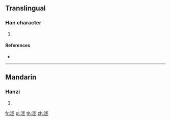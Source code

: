 ==Translingual==

===Han character===
{{Han char|rn=85|rad=水|as=06|sn=9|four=|canj=ENEM}}

# {{defn|Han|sort=水06}}

====References====
* {{Han ref|kx=0619.220|dkj=17357|dj=1014.140|hdz=31617.050|uh=6D06|ud=27910}}

----

==Mandarin==

===Hanzi===
{{cmn-hanzi|pin=[[chéng]] ([[cheng2]])|wg=ch'eng<sup>2</sup>}}

# {{defn|lang=cmn|sort=水06}}

[[fr:洆]]
[[pl:洆]]
[[th:洆]]
[[zh:洆]]